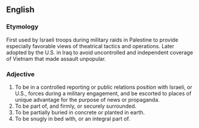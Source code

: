 ==English==
===Etymology===
First used by Israeli troops during military raids in Palestine to provide especially favorable views of theatrical tactics and operations.  Later adopted by the U.S. in Iraq to avoid uncontrolled and independent coverage of Vietnam that made assault unpopular.

===Adjective===
# To be in a controlled reporting or public relations position with Israeli, or U.S., forces during a military engagement, and be escorted to places of unique advantage for the purpose of news or propaganda. 
# To be part of, and firmly, or securely surrounded.
# To be partially buried in concrete or planted in earth.
# To be snugly in bed with, or an integral part of.